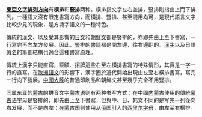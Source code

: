 '''[[東亞文字排列方向|東亞文字排列方向]]'''有'''橫排'''和'''豎排'''两种。橫排指文字左右並排，豎排則指由上而下排列。一種語文沒有限定書寫方向，而橫排、豎排、甚至混用均可，是現代語言文字比較少見的現象，是方塊字語文的一種特色。

傳統的[[中文|漢文]]、以及受其影響的[[日文|日文]]和[[朝鮮文|朝鮮文]]都是豎排的，亦即先由上至下書寫，一行寫完再向左方發展。因此，豎排的書籍都是開左邊、往右邊翻的。[[漢字|漢字]]以及日語[[日語假名|假名]]的筆劃結構也適合這種書寫原理。

傳統上漢字只能直寫，匾額、招牌這些右至左橫排書寫的特殊情形，其實是一字一行的直寫。在[[歐洲語言|歐洲語文]]的影響下，漢字圈於近代開始出現由左至右橫排書寫，寫完一行向下發展。[[中國大陸|中國大陸]]的普通印刷品和朝鮮文甚至幾乎完全不用豎排。

同属东亚的[[蒙古|蒙古]]的拼音文字[[蒙古语|蒙古语]]则有两种书写方式：在中國[[内蒙古|内蒙古]]使用的傳統[[蒙古语字母|蒙古语字母]]是豎排的，即先由上至下書寫，但與中、日、韩文不同的是写完一列後向右发展，而不是向左；在[[蒙古国|蒙古国]]则使用从[[俄国|俄国]]引入的[[西里尔字母|西里尔字母]]，由左至右横排。